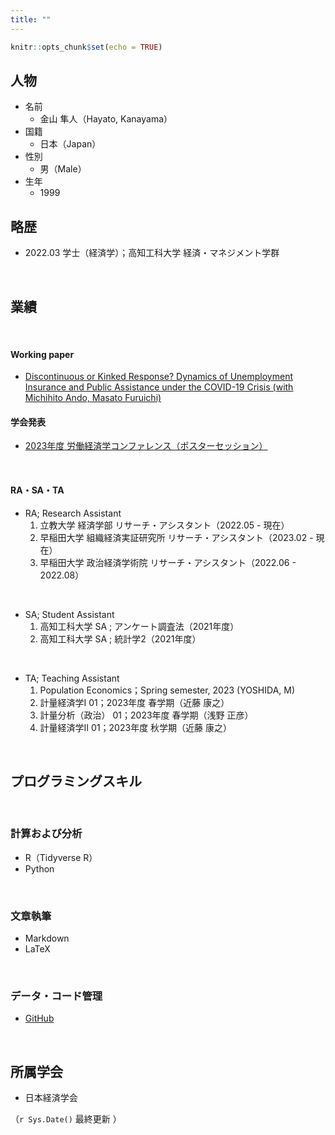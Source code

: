 ```yaml
---
title: ""
---
```


```r
knitr::opts_chunk$set(echo = TRUE)
```


<!-- Google tag (gtag.js) -->
<script async src="https://www.googletagmanager.com/gtag/js?id=G-FXEQV713CW"></script>
<script>
  window.dataLayer = window.dataLayer || [];
  function gtag(){dataLayer.push(arguments);}
  gtag('js', new Date());

  gtag('config', 'G-FXEQV713CW');
</script>

## 人物

- 名前
  - 金山 隼人（Hayato, Kanayama）

- 国籍
  - 日本（Japan）

- 性別
  - 男（Male）
  
- 生年
  - 1999


## 略歴

- 2022.03 学士（経済学）；高知工科大学 経済・マネジメント学群

\

## 業績

\ 

#### Working paper

- [Discontinuous or Kinked Response? Dynamics of Unemployment Insurance and Public Assistance under the COVID-19 Crisis (with Michihito Ando, Masato Furuichi) ](https://papers.ssrn.com/sol3/papers.cfm?abstract_id=4617281)

#### 学会発表

- [2023年度 労働経済学コンファレンス（ポスターセッション）](https://sites.google.com/site/kansailabor/conference/26th?authuser=0)

\ 

#### RA・SA・TA

- RA; Research Assistant
	1. 立教大学 経済学部 リサーチ・アシスタント（2022.05 - 現在）
	1. 早稲田大学 組織経済実証研究所 リサーチ・アシスタント（2023.02 - 現在）
	1. 早稲田大学 政治経済学術院 リサーチ・アシスタント（2022.06 - 2022.08） 

\ 

- SA; Student Assistant
	1. 高知工科大学 SA ; アンケート調査法（2021年度）
	1. 高知工科大学 SA ; 統計学2（2021年度）
	
\	
	
- TA; Teaching Assistant
	1. Population Economics；Spring semester, 2023 (YOSHIDA, M)
	1. 計量経済学Ⅰ 01；2023年度 春学期（近藤 康之）
	1. 計量分析（政治） 01；2023年度 春学期（浅野 正彦）
	1. 計量経済学Ⅱ 01；2023年度 秋学期（近藤 康之）

\ 

## プログラミングスキル

\ 

### 計算および分析


- R（Tidyverse R）
- Python

\ 

### 文章執筆


- Markdown
- LaTeX

\ 

### データ・コード管理

- [GitHub](https://github.com/kanayama8810)

\ 

## 所属学会

- 日本経済学会

（`r Sys.Date()` 最終更新 ）
